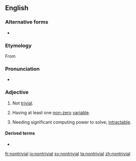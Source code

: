 {{also|non-trivial}}
==English==

===Alternative forms===
* {{l|en|non-trivial}}

===Etymology===
From {{prefix|non|trivial|lang=en}}

===Pronunciation===
* {{a|UK}} {{IPA|/ˌnɒnˈtɹɪ.vi.əl/|lang=en}}

===Adjective===
{{wikipedia}}
{{en-adj}}

# Not [[trivial]].
# {{lb|en|mathematics}} Having at least one [[non-zero]] [[variable]].
# {{lb|en|computing}} Needing significant computing power to solve; [[intractable]].

====Derived terms====
* {{l|en|nontrivially}}

[[fr:nontrivial]]
[[io:nontrivial]]
[[sv:nontrivial]]
[[ta:nontrivial]]
[[zh:nontrivial]]
